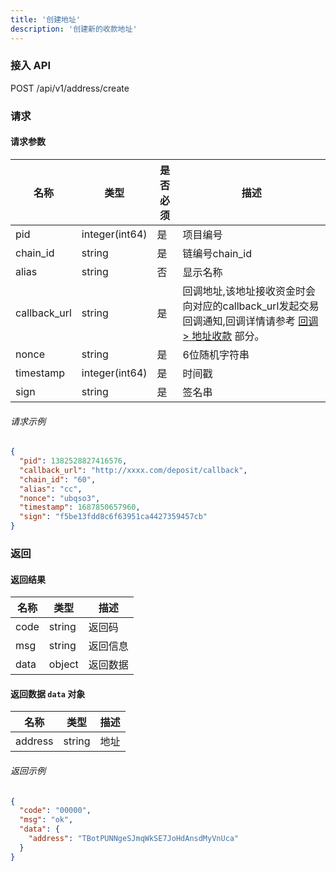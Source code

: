 ```yaml
---
title: '创建地址'
description: '创建新的收款地址'
---
```


### 接入 API

POST /api/v1/address/create

### 请求

#### 请求参数

| 名称     | 类型            | 是否必须 | 描述   |
| ------------- | --------------- | -------- | ------------- |
| pid           | integer(int64)  | 是      | 项目编号   |
| chain_id      | string          | 是      | 链编号chain_id      |
| alias         | string          | 否      | 显示名称  |
| callback_url  | string          | 是      | 回调地址,该地址接收资金时会向对应的callback_url发起交易回调通知,回调详情请参考 [回调 > 地址收款](/api-reference/callback/address-deposit) 部分。  |
| nonce         | string          | 是      | 6位随机字符串 |
| timestamp     | integer(int64)  | 是      | 时间戳     |
| sign          | string          | 是      | 签名串     |

###### 请求示例

```json
{
  "pid": 1382528827416576,
  "callback_url": "http://xxxx.com/deposit/callback",
  "chain_id": "60",
  "alias": "cc",
  "nonce": "ubqso3",
  "timestamp": 1687850657960,
  "sign": "f5be13fdd8c6f63951ca4427359457cb"
}
```
### 返回

#### 返回结果

| 名称  | 类型   | 描述      |
| ----- | ------ | ---------------- |
| code  | string | 返回码    |
| msg   | string | 返回信息 |
| data  | object | 返回数据 |

#### 返回数据 `data` 对象

| 名称    | 类型   | 描述 |
| ------- | ------ | ----------- |
| address | string | 地址     |

###### 返回示例

```json
{
  "code": "00000",
  "msg": "ok",
  "data": {
    "address": "TBotPUNNgeSJmqWkSE7JoHdAnsdMyVnUca"
  }
}
```

